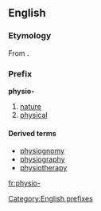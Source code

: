 {{also|physio}}
==English==

===Etymology===
From {{etyl|grc}} {{term|φύσις||nature|sc=Polytonic|tr=phusis|lang=grc}}.

===Prefix===
'''physio-'''

# [[nature]]
# [[physical]]

====Derived terms====
* [[physiognomy]]
* [[physiography]]
* [[physiotherapy]]

[[Category:English prefixes]]

[[fr:physio-]]
